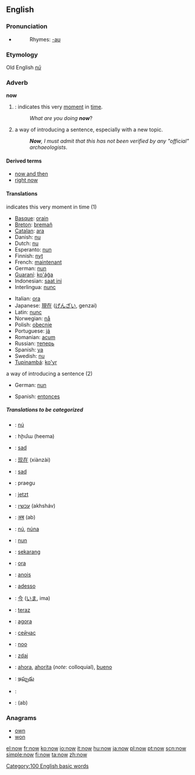 ==English==

{{rank|only|like|little|77|now|then|A|should}}

===Pronunciation===
*{{audio|en-us-now.ogg|Audio (US)}}
*:Rhymes: [[Rhymes:English:-aʊ|-aʊ]]
===Etymology===
Old English ''[[nū]]''
===Adverb===
'''now'''

#{{time}}: indicates this very [[moment]] in [[time]].
#:''What are you doing '''now'''''?
# a way of introducing a sentence, especially with a new topic.
#:'''''Now''', I must admit that this has not been verified by any "official" archaeologists''.

====Derived terms====
*[[now and then]]
*[[right now]]

====Translations====
;indicates this very moment in time (1)
{{top}}
*[[Basque]]: [[orain]]
*[[Breton]]: [[bremañ]]
*[[Catalan]]: [[ara]]
*Danish: [[nu]]
*Dutch: [[nu]]
*Esperanto: [[nun]]
*Finnish: [[nyt]]
*French: [[maintenant]]
*German: [[nun]]
*[[Guaraní]]: [[ko'ág̃a]]
*Indonesian: [[saat ini]]
*Interlingua: [[nunc]]
{{mid}}
*Italian: [[ora]]
*Japanese: [[現在]] ([[げんざい]], genzai)
*Latin: [[nunc]]
*Norwegian: [[nå]]
*Polish: [[obecnie]]
*Portuguese: [[já]]
*Romanian: [[acum]]
*Russian: [[теперь]]
*Spanish: [[ya]]
*Swedish: [[nu]]
*[[Tupinambá]]: [[ko'yr]]
{{bottom}}

;a way of introducing a sentence (2)
{{top}}
*German: [[nun]]
{{mid}}
*Spanish: [[entonces]]
{{bottom}}

=====Translations to be categorized=====
{{checktrans}}
{{top}}
*{{ttbc|Anglo-Saxon}}: [[nú]]
*{{ttbc|Armenian}}: հիմա (heema)
*{{ttbc|Bosnian}}: [[sad#Bosnian|sad]]
*{{ttbc|Chinese}}: [[现在]] (xiànzài)
*{{ttbc|Croatian}}: [[sad#Croatian|sad]]
*{{ttbc|Estonian}}: praegu
*{{ttbc|German}}: [[jetzt]]
*{{ttbc|Hebrew}}: [[עכשיו]] (akhsháv)
*{{ttbc|Hindi}}: [[अब]] (ab)
*{{ttbc|Icelandic}}: [[nú]], [[núna]]
*{{ttbc|Ido}}: [[nun]]
*{{ttbc|Indonesian}}: [[sekarang]]
*{{ttbc|Interlingua}}: [[ora]]
{{mid}}
*{{ttbc|Irish}}: [[anois]]
*{{ttbc|Italian}}: [[adesso]]
*{{ttbc|Japanese}}: [[今]] ([[いま]], ima)
*{{ttbc|Polish}}: [[teraz]]
*{{ttbc|Portuguese}}: [[agora]]
*{{ttbc|Russian}}: [[сейчас]]
*{{ttbc|Scots}}: [[noo]]
*{{ttbc|Slovene}}: [[zdaj]]
*{{ttbc|Spanish}}: [[ahora]], [[ahorita]] (''note'': colloquial), [[bueno]]
*{{ttbc|Telugu}}: [[ఇప్పుడు]]
*{{ttbc|Thai}}: {{THchar|[[เดี๋ยวนี้]]}}
*{{ttbc|Urdu}}: {{URchar|[[اب]]}} (ab)
{{bottom}}

===Anagrams===
*[[own]]
*[[won]]

[[Category:100 English basic words]]

[[el:now]]
[[fr:now]]
[[ko:now]]
[[io:now]]
[[it:now]]
[[hu:now]]
[[ja:now]]
[[pl:now]]
[[pt:now]]
[[scn:now]]
[[simple:now]]
[[fi:now]]
[[ta:now]]
[[zh:now]]